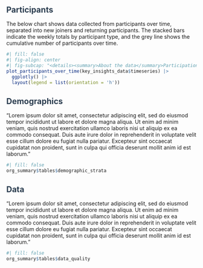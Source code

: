 
<h2 style="color: #2c3e50; margin-bottom: 1rem;">
  Participants
</h2>

The below chart shows data collected from participants over time, separated into new joiners and returning participants. The stacked bars indicate the weekly totals by participant type, and the grey line shows the cumulative number of participants over time.

```r
#| fill: false
#| fig-align: center
#| fig-subcap: "<details><summary>About the data</summary>Participation from newly recruited participants (light green), or repeat measurements from returning participants (dark blue); with cumulative number of unique participants over time (shaded grey area) and their unique measurements (grey line).</details>"
plot_participants_over_time(key_insights_data$timeseries) |> 
  ggplotly() |> 
  layout(legend = list(orientation = 'h'))
```

<h2 style="color: #2c3e50; margin-bottom: 1rem;">
  Demographics
</h2>

"Lorem ipsum dolor sit amet, consectetur adipiscing elit, sed do eiusmod tempor incididunt ut labore et dolore magna aliqua. Ut enim ad minim veniam, quis nostrud exercitation ullamco laboris nisi ut aliquip ex ea commodo consequat. Duis aute irure dolor in reprehenderit in voluptate velit esse cillum dolore eu fugiat nulla pariatur. Excepteur sint occaecat cupidatat non proident, sunt in culpa qui officia deserunt mollit anim id est laborum."

```r
#| fill: false
org_summary$tables$demographic_strata
```

<h2 style="color: #2c3e50; margin-bottom: 1rem;">
  Data
</h2>

"Lorem ipsum dolor sit amet, consectetur adipiscing elit, sed do eiusmod tempor incididunt ut labore et dolore magna aliqua. Ut enim ad minim veniam, quis nostrud exercitation ullamco laboris nisi ut aliquip ex ea commodo consequat. Duis aute irure dolor in reprehenderit in voluptate velit esse cillum dolore eu fugiat nulla pariatur. Excepteur sint occaecat cupidatat non proident, sunt in culpa qui officia deserunt mollit anim id est laborum."

```r
#| fill: false
org_summary$tables$data_quality
```



